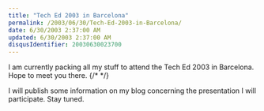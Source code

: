 ```yaml
---
title: "Tech Ed 2003 in Barcelona"
permalink: /2003/06/30/Tech-Ed-2003-in-Barcelona/
date: 6/30/2003 2:37:00 AM
updated: 6/30/2003 2:37:00 AM
disqusIdentifier: 20030630023700
---
```




I am currently packing all my stuff to attend the Tech Ed 2003 in Barcelona. 
Hope to meet you there.
{/* <!-- more --> */}

I will publish some information on my blog concerning the presentation I will 
participate. Stay tuned.
